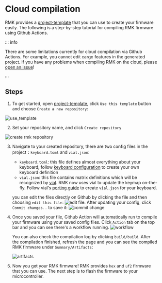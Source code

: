 # Cloud compilation

RMK provides a [project-template](https://github.com/HaoboGu/rmk-project-template) that you can use to create your firmware easily. The following is a step-by-step tutorial for compiling RMK firmware using Github Actions.

::: info

There are some limitations currently for cloud compilation via Github Actions. For example, you cannot edit cargo features in the generated project. If you have any problems when compiling RMK on the cloud, please [open an issue](https://github.com/HaoboGu/rmk/issues/new)!

:::

## Steps

1. To get started, open [project-template](https://github.com/HaoboGu/rmk-project-template), click `Use this template` button and choose `Create a new repository`:

![use_template](../../../images/use_template.png)

2. Set your repository name, and click `Create repository`

![create rmk repository](../../../images/create_repository.png)

3. Navigate to your created repository, there are two config files in the project：`keyboard.toml` and `vial.json`:
   - `keyboard.toml`: this file defines almost everything about your keyboard, follow [keyboard configuration](/docs/features/keyboard_configuration.md) to create your own keyboard definition
   - `vial.json`: this file contains matrix definitions which will be recognized by [vial](https://get.vial.today/). RMK now uses vial to update the keymap on-the-fly. Follow vial's [porting guide](https://get.vial.today/docs/porting-to-via.html) to create `vial.json` for your keyboard.

   you can edit the files directly on Github by clicking the file and then choosing `edit this file`: ![edit file](../../../images/edit_config_file.png). After updating your config, click `Commit changes..` to save it: ![commit change](../../../images/commit_changes.png)

4. Once you saved your file, Github Action will automatically run to compile your firmware using your saved config files. Click `Action` tab on the top bar and you can see there's a workflow running. ![workflow](../../../images/workflow.png)

   You can also check the compilation log by clicking `build/build`. After the compilation finished, refresh the page and you can see the compiled RMK firmware under `Summary/Artifacts`:

   ![artifacts](../../../images/artifacts.png)

5. Now you get your RMK firmware! RMK provides `hex` and `uf2` firmware that you can use. The next step is to flash the firmware to your microcontroller.


<div style={{ display: "grid", gridTemplateColumns: "repeat(1, 1fr)", gap: "20px"}}>
<LinkCard
      href="../flash_firmware"
      title="️Flashing Firmware"
      description="Flash the firmware to your microcontroller"
/>
</div>
